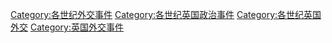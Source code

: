 [[Category:各世纪外交事件|Category:各世纪外交事件]]
[[Category:各世纪英国政治事件|Category:各世纪英国政治事件]]
[[Category:各世纪英国外交|Category:各世纪英国外交]]
[[Category:英国外交事件|Category:英国外交事件]]